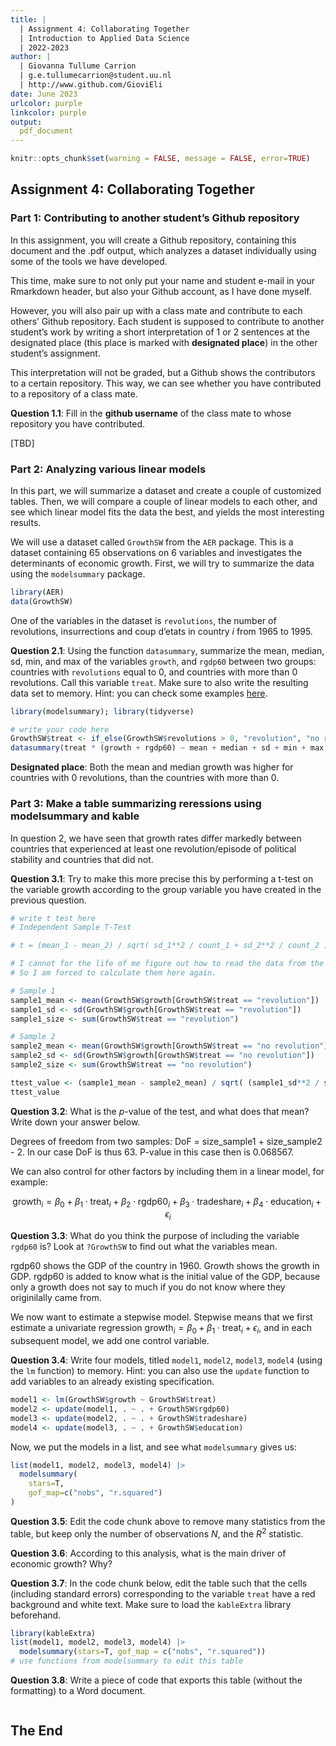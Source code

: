 ---
title: | 
  | Assignment 4: Collaborating Together
  | Introduction to Applied Data Science
  | 2022-2023
author: |
  | Giovanna Tullume Carrion
  | g.e.tullumecarrion@student.uu.nl
  | http://www.github.com/GioviEli
date: June 2023
urlcolor: purple
linkcolor: purple
output: 
  pdf_document
---

```{r setup, include = FALSE}
knitr::opts_chunk$set(warning = FALSE, message = FALSE, error=TRUE)
```

## Assignment 4: Collaborating Together 

### Part 1: Contributing to another student's Github repository

In this assignment, you will create a Github repository, containing this document and the .pdf output, which analyzes a dataset individually using some of the tools we have developed. 

This time, make sure to not only put your name and student e-mail in your Rmarkdown header, but also your Github account, as I have done myself. 

However, you will also pair up with a class mate and contribute to each others' Github repository. Each student is supposed to contribute to another student's work by writing a short interpretation of 1 or 2 sentences at the designated place (this place is marked with **designated place**) in the other student's assignment. 

This interpretation will not be graded, but a Github shows the contributors to a certain repository. This way, we can see whether you have contributed to a repository of a class mate. 

**Question 1.1**: Fill in the __github username__ of the class mate to whose repository you have contributed. 

[TBD]

### Part 2: Analyzing various linear models

In this part, we will summarize a dataset and create a couple of customized tables. Then, we will compare a couple of linear models to each other, and see which linear model fits the data the best, and yields the most interesting results.

We will use a dataset called `GrowthSW` from the `AER` package. This is a dataset containing 65 observations on 6 variables and investigates the determinants of economic growth. First, we will try to summarize the data using the `modelsummary` package. 

```{r, warning=FALSE, message=FALSE}
library(AER)
data(GrowthSW)
```

One of the variables in the dataset is `revolutions`, the number of revolutions, insurrections and coup d'etats in country $i$ from 1965 to 1995.

**Question 2.1**: Using the function `datasummary`, summarize the mean, median, sd, min, and max of the variables `growth`, and `rgdp60` between two groups: countries with `revolutions` equal to 0, and countries with more than 0 revolutions. Call this variable `treat`. Make sure to also write the resulting data set to memory. Hint: you can check some examples [here](https://vincentarelbundock.github.io/modelsummary/articles/datasummary.html#datasummary).

```{r}
library(modelsummary); library(tidyverse)

# write your code here
GrowthSW$treat <- if_else(GrowthSW$revolutions > 0, "revolution", "no revolution")
datasummary(treat * (growth + rgdp60) ~ mean + median + sd + min + max, data=GrowthSW)
```

**Designated place**: Both the mean and median growth was higher for countries with 0 revolutions, than the countries with more than 0.

### Part 3: Make a table summarizing reressions using modelsummary and kable

In question 2, we have seen that growth rates differ markedly between countries that experienced at least one revolution/episode of political stability and countries that did not. 

**Question 3.1**: Try to make this more precise this by performing a t-test on the variable growth according to the group variable you have created in the previous question. 

```{r}
# write t test here
# Independent Sample T-Test

# t = (mean_1 - mean_2) / sqrt( sd_1**2 / count_1 + sd_2**2 / count_2 )

# I cannot for the life of me figure out how to read the data from the datasummary.
# So I am forced to calculate them here again.

# Sample 1
sample1_mean <- mean(GrowthSW$growth[GrowthSW$treat == "revolution"])
sample1_sd <- sd(GrowthSW$growth[GrowthSW$treat == "revolution"])
sample1_size <- sum(GrowthSW$treat == "revolution")

# Sample 2
sample2_mean <- mean(GrowthSW$growth[GrowthSW$treat == "no revolution"])
sample2_sd <- sd(GrowthSW$growth[GrowthSW$treat == "no revolution"])
sample2_size <- sum(GrowthSW$treat == "no revolution")

ttest_value <- (sample1_mean - sample2_mean) / sqrt( (sample1_sd**2 / sample1_size) + (sample2_sd**2 / sample2_size))
ttest_value
```

**Question 3.2**: What is the $p$-value of the test, and what does that mean? Write down your answer below.

Degrees of freedom from two samples: DoF = size_sample1 + size_sample2 - 2. In our case DoF is thus 63.
P-value in this case then is 0.068567.

We can also control for other factors by including them in a linear model, for example:

$$
\text{growth}_i = \beta_0 + \beta_1 \cdot \text{treat}_i + \beta_2 \cdot \text{rgdp60}_i + \beta_3 \cdot \text{tradeshare}_i + \beta_4 \cdot \text{education}_i + \epsilon_i
$$

**Question 3.3**: What do you think the purpose of including the variable `rgdp60` is? Look at `?GrowthSW` to find out what the variables mean.

rgdp60 shows the GDP of the country in 1960. Growth shows the growth in GDP. rgdp60 is added to know what is the initial value of the GDP, because only a growth does not say to much if you do not know where they originilally came from.


We now want to estimate a stepwise model. Stepwise means that we first estimate a univariate regression $\text{growth}_i = \beta_0 + \beta_1 \cdot \text{treat}_i + \epsilon_i$, and in each subsequent model, we add one control variable. 

**Question 3.4**: Write four models, titled `model1`, `model2`, `model3`, `model4` (using the `lm` function) to memory. Hint: you can also use the `update` function to add variables to an already existing specification.

```{r}
model1 <- lm(GrowthSW$growth ~ GrowthSW$treat)
model2 <- update(model1, . ~ . + GrowthSW$rgdp60)
model3 <- update(model2, . ~ . + GrowthSW$tradeshare)
model4 <- update(model3, . ~ . + GrowthSW$education)
```

Now, we put the models in a list, and see what `modelsummary` gives us:

```{r}
list(model1, model2, model3, model4) |>
  modelsummary(
    stars=T,
    gof_map=c("nobs", "r.squared")
) 
```

**Question 3.5**: Edit the code chunk above to remove many statistics from the table, but keep only the number of observations $N$, and the $R^2$ statistic. 

**Question 3.6**: According to this analysis, what is the main driver of economic growth? Why?

**Question 3.7**: In the code chunk below, edit the table such that the cells (including standard errors) corresponding to the variable `treat` have a red background and white text. Make sure to load the `kableExtra` library beforehand.

```{r}
library(kableExtra)
list(model1, model2, model3, model4) |>
  modelsummary(stars=T, gof_map = c("nobs", "r.squared")) 
# use functions from modelsummary to edit this table
```

**Question 3.8**: Write a piece of code that exports this table (without the formatting) to a Word document. 

```{r}

```

## The End
